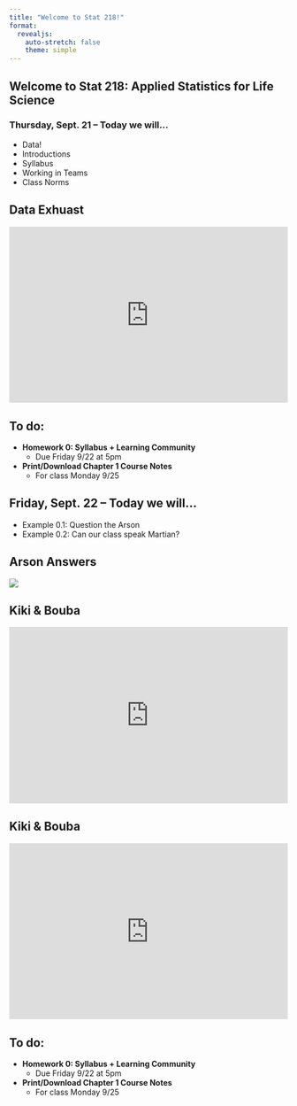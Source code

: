 ```yaml
---
title: "Welcome to Stat 218!"
format: 
  revealjs:
    auto-stretch: false
    theme: simple
---
```


## Welcome to Stat 218: Applied Statistics for Life Science
### Thursday, Sept. 21 -- Today we will...

+ Data!
+ Introductions
+ Syllabus
+ Working in Teams
+ Class Norms

## Data Exhuast {background-image="images/data-exhaust-mentimeter-qr.png" background-size=10% background-position="0% 0%"}

<div style='position: relative; padding-bottom: 56.25%; padding-top: 35px; height: 0; overflow: hidden;'><iframe sandbox='allow-scripts allow-same-origin allow-presentation' allowfullscreen='true' allowtransparency='true' frameborder='0' height='315' src='https://www.mentimeter.com/app/presentation/alswqzqtk4jq7rudmrxucmh6nu2urv94/embed' style='position: absolute; top: 0; left: 0; width: 100%; height: 100%;' width='420'></iframe></div>

## To do:

+ **Homework 0: Syllabus + Learning Community**
  + Due Friday 9/22 at 5pm
+ **Print/Download Chapter 1 Course Notes**
  + For class Monday 9/25

## Friday, Sept. 22 -- Today we will...

+ Example 0.1: Question the Arson
+ Example 0.2: Can our class speak Martian?

## Arson Answers

![](images/arson-answers.PNG)

## Kiki & Bouba {background-image="images/kiki-bouba-mentimeter1.png" background-size=10% background-position="0% 0%"}

<div style='position: relative; padding-bottom: 56.25%; padding-top: 35px; height: 0; overflow: hidden;'><iframe sandbox='allow-scripts allow-same-origin allow-presentation' allowfullscreen='true' allowtransparency='true' frameborder='0' height='315' src='https://www.mentimeter.com/app/presentation/alpioir4oeoy91a3rbcbhr9ovosfr4us/embed' style='position: absolute; top: 0; left: 0; width: 100%; height: 100%;' width='420'></iframe></div>

## Kiki & Bouba {background-image="images/kiki-bouba-mentimeter2.png" background-size=10% background-position="0% 0%"}

<div style='position: relative; padding-bottom: 56.25%; padding-top: 35px; height: 0; overflow: hidden;'><iframe sandbox='allow-scripts allow-same-origin allow-presentation' allowfullscreen='true' allowtransparency='true' frameborder='0' height='315' src='https://www.mentimeter.com/app/presentation/al5kz2vaqnz48i34gymaoyszxpfdhccb/embed' style='position: absolute; top: 0; left: 0; width: 100%; height: 100%;' width='420'></iframe></div>

## To do:

+ **Homework 0: Syllabus + Learning Community**
  + Due Friday 9/22 at 5pm
+ **Print/Download Chapter 1 Course Notes**
  + For class Monday 9/25
